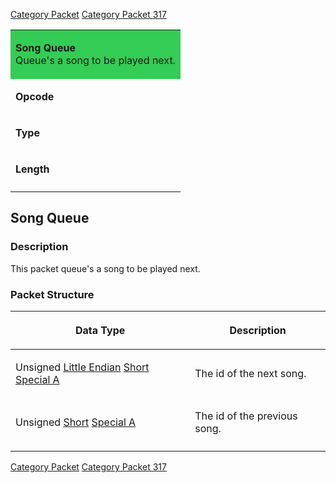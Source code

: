 [[Category Packet]]
[[Category Packet 317]]
{| style="float:right; margin:1em; width:250px;" cellpadding="3" cellspacing="0" border="1"
|-
| colspan="2" style="background-color:#3c5;" | '''Song Queue'''<br/>Queue's a song to be played next.
|-
! '''Opcode'''
| 121
|-
! '''Type'''
| FIXED
|-
! '''Length'''
| 4
|-
|}
== Song Queue ==

=== Description ===

This packet queue's a song to be played next.

=== Packet Structure ===
{|border=2
! Data Type
! Description
|-
| Unsigned [[Data Types#Little Endian|Little Endian]] [[Data Types#Standard data types|Short]] [[Data Types#Non Standard Data Types|Special A]]
| The id of the next song.
|-
| Unsigned [[Data Types#Standard data types|Short]] [[Data Types#Non Standard Data Types|Special A]]
| The id of the previous song.
|-
|}
[[Category Packet]] [[Category Packet 317]]